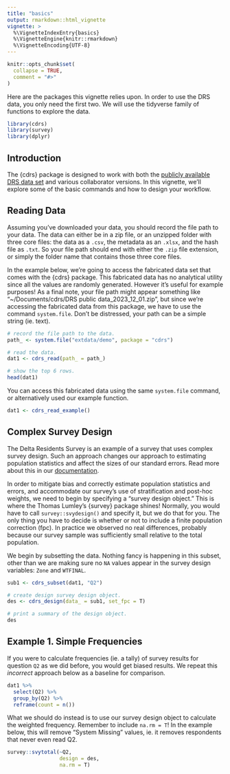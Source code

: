 ```yaml
---
title: "basics"
output: rmarkdown::html_vignette
vignette: >
  %\VignetteIndexEntry{basics}
  %\VignetteEngine{knitr::rmarkdown}
  %\VignetteEncoding{UTF-8}
---
```


```r
knitr::opts_chunk$set(
  collapse = TRUE,
  comment = "#>"
)
```

Here are the packages this vignette relies upon. In order to use the DRS data, you only need the first two. We will use the tidyverse family of functions to explore the data.

```r
library(cdrs)
library(survey)
library(dplyr)
```

## Introduction

The {cdrs} package is designed to work with both the [publicly available DRS data set](https://doi.org/10.3886/E195447V1) and various collaborator versions. In this vignette, we'll explore some of the basic commands and how to design your workflow.

## Reading Data

Assuming you've downloaded your data, you should record the file path to your data. The data can either be in a zip file, or an unzipped folder with three core files: the data as a `.csv`, the metadata as an `.xlsx`, and the hash file as `.txt`. So your file path should end with either the `.zip` file extension, or simply the folder name that contains those three core files.

In the example below, we're going to access the fabricated data set that comes with the {cdrs} package. This fabricated data has no analytical utility since all the values are randomly generated. However it's useful for example purposes! As a final note, your file path might appear something like "~/Documents/cdrs/DRS public data_2023_12_01.zip", but since we're accessing the fabricated data from this package, we have to use the command `system.file`. Don't be distressed, your path can be a simple string (ie. text).

```r
# record the file path to the data.
path_ <- system.file("extdata/demo", package = "cdrs")

# read the data.
dat1 <- cdrs_read(path_ = path_)

# show the top 6 rows.
head(dat1)
```

You can access this fabricated data using the same `system.file` command, or alternatively used our example function.

```r
dat1 <- cdrs_read_example()
```

## Complex Survey Design

The Delta Residents Survey is an example of a survey that uses complex survey design. Such an approach changes our approach to estimating population statistics and affect the sizes of our standard errors. Read more about this in our [documentation](https://ktomari.github.io/DeltaResidentsSurvey/doc_weights.html).

In order to mitigate bias and correctly estimate population statistics and errors, and accommodate our survey's use of stratification and post-hoc weights, we need to begin by specifying a "survey design object." This is where the Thomas Lumley's {survey} package shines! Normally, you would have to call `survey::svydesign()` and specify it, but we do that for you. The only thing you have to decide is whether or not to include a finite population correction (fpc). In practice we observed no real differences, probably because our survey sample was sufficiently small relative to the total population.

We begin by subsetting the data. Nothing fancy is happening in this subset, other than we are making sure no `NA` values appear in the survey design variables: `Zone` and `WTFINAL`.

```r
sub1 <- cdrs_subset(dat1, "Q2")

# create design survey design object.
des <- cdrs_design(data_ = sub1, set_fpc = T)

# print a summary of the design object.
des
```

## Example 1. Simple Frequencies

If you were to calculate frequencies (ie. a tally) of survey results for question `Q2` as we did before, you would get biased results. We repeat this *incorrect* approach below as a baseline for comparison.

```r
dat1 %>% 
  select(Q2) %>%
  group_by(Q2) %>%
  reframe(count = n())
```

What we should do instead is to use our survey design object to calculate the weighted frequency. Remember to include `na.rm = T`! In the example below, this will remove "System Missing" values, ie. it removes respondents that never even read Q2.

```r
survey::svytotal(~Q2, 
                 design = des, 
                 na.rm = T)
```

